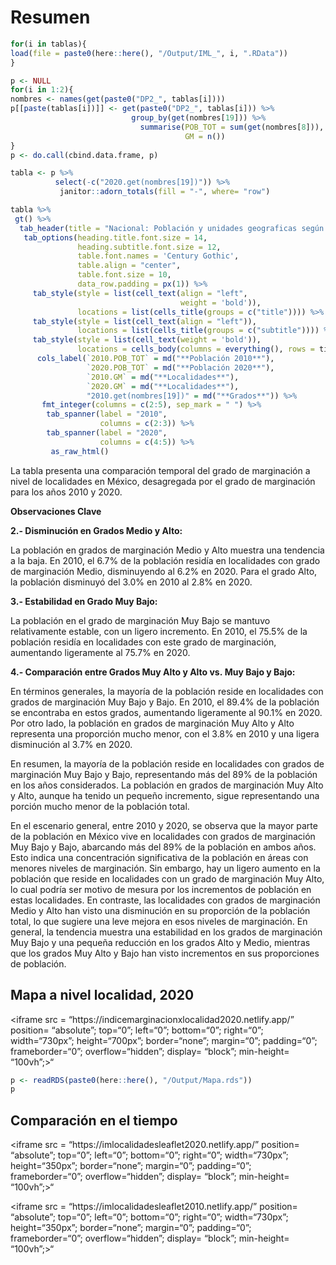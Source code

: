 # Resumen {.unlisted .unnumbered}

```r
for(i in tablas){
load(file = paste0(here::here(), "/Output/IML_", i, ".RData"))
}

p <- NULL
for(i in 1:2){
nombres <- names(get(paste0("DP2_", tablas[i])))
p[[paste(tablas[i])]] <- get(paste0("DP2_", tablas[i])) %>%
                           group_by(get(nombres[19])) %>%
                             summarise(POB_TOT = sum(get(nombres[8])),
                                       GM = n())
}
p <- do.call(cbind.data.frame, p)

tabla <- p %>%
          select(-c("2020.get(nombres[19])")) %>%
           janitor::adorn_totals(fill = "-", where= "row")

tabla %>% 
 gt() %>%
  tab_header(title = "Nacional: Población y unidades geograficas según el índice de marginación, 2010-2020") %>%
   tab_options(heading.title.font.size = 14, 
               heading.subtitle.font.size = 12,
               table.font.names = 'Century Gothic',
               table.align = "center",
               table.font.size = 10,
               data_row.padding = px(1)) %>%
     tab_style(style = list(cell_text(align = "left",
                                      weight = 'bold')),
               locations = list(cells_title(groups = c("title")))) %>%
     tab_style(style = list(cell_text(align = "left")),
               locations = list(cells_title(groups = c("subtitle")))) %>%
     tab_style(style = list(cell_text(weight = 'bold')),
               locations = cells_body(columns = everything(), rows = tidyselect::last_col())) %>%
      cols_label(`2010.POB_TOT` = md("**Población 2010**"),
                 `2020.POB_TOT` = md("**Población 2020**"),
                 `2010.GM` = md("**Localidades**"),
                 `2020.GM` = md("**Localidades**"),
                 "2010.get(nombres[19])" = md("**Grados**")) %>%
       fmt_integer(columns = c(2:5), sep_mark = " ") %>%
        tab_spanner(label = "2010",
                    columns = c(2:3)) %>%
        tab_spanner(label = "2020",
                    columns = c(4:5)) %>%
         as_raw_html() 
```

La tabla presenta una comparación temporal del grado de marginación a nivel de localidades en México, desagregada por el grado de marginación para los años 2010 y 2020.

**Observaciones Clave**

**2.- Disminución en Grados Medio y Alto:** 

La población en grados de marginación Medio y Alto muestra una tendencia a la baja. En 2010, el 6.7% de la población residía en localidades con grado de marginación Medio, disminuyendo al 6.2% en 2020. Para el grado Alto, la población disminuyó del 3.0% en 2010 al 2.8% en 2020.

**3.- Estabilidad en Grado Muy Bajo:** 

La población en el grado de marginación Muy Bajo se mantuvo relativamente estable, con un ligero incremento. En 2010, el 75.5% de la población residía en localidades con este grado de marginación, aumentando ligeramente al 75.7% en 2020.

**4.- Comparación entre Grados Muy Alto y Alto vs. Muy Bajo y Bajo:** 

En términos generales, la mayoría de la población reside en localidades con grados de marginación Muy Bajo y Bajo. En 2010, el 89.4% de la población se encontraba en estos grados, aumentando ligeramente al 90.1% en 2020. Por otro lado, la población en grados de marginación Muy Alto y Alto representa una proporción mucho menor, con el 3.8% en 2010 y una ligera disminución al 3.7% en 2020.

En resumen, la mayoría de la población reside en localidades con grados de marginación Muy Bajo y Bajo, representando más del 89% de la población en los años considerados. La población en grados de marginación Muy Alto y Alto, aunque ha tenido un pequeño incremento, sigue representando una porción mucho menor de la población total.

En el escenario general, entre 2010 y 2020, se observa que la mayor parte de la población en México vive en localidades con grados de marginación Muy Bajo y Bajo, abarcando más del 89% de la población en ambos años. Esto indica una concentración significativa de la población en áreas con menores niveles de marginación. Sin embargo, hay un ligero aumento en la población que reside en localidades con un grado de marginación Muy Alto, lo cual podría ser motivo de mesura por los incrementos de población en estas localidades. En contraste, las localidades con grados de marginación Medio y Alto han visto una disminución en su proporción de la población total, lo que sugiere una leve mejora en esos niveles de marginación. En general, la tendencia muestra una estabilidad en los grados de marginación Muy Bajo y una pequeña reducción en los grados Alto y Medio, mientras que los grados Muy Alto y Bajo han visto incrementos en sus proporciones de población.

## Mapa a nivel localidad, 2020 {.unnumbered}

<!--html_preserve-->
<iframe src = "https://indicemarginacionxlocalidad2020.netlify.app/" position= "absolute"; top="0"; left="0"; bottom="0"; right="0"; width="730px"; height="700px"; border="none"; margin="0"; padding="0";  frameborder="0"; overflow="hidden"; display= "block";  min-height= "100vh";>"</iframe>
<!--/html_preserve-->

```r
p <- readRDS(paste0(here::here(), "/Output/Mapa.rds"))
p
```

## Comparación en el tiempo {.unnumbered}


<!--html_preserve-->
<iframe src = "https://imlocalidadesleaflet2020.netlify.app/" position= "absolute"; top="0"; left="0"; bottom="0"; right="0"; width="730px"; height="350px"; border="none"; margin="0"; padding="0";  frameborder="0"; overflow="hidden"; display= "block";  min-height= "100vh";>"</iframe>
<!--/html_preserve-->

<!--html_preserve-->
<iframe src = "https://imlocalidadesleaflet2010.netlify.app/" position= "absolute"; top="0"; left="0"; bottom="0"; right="0"; width="730px"; height="350px"; border="none"; margin="0"; padding="0";  frameborder="0"; overflow="hidden"; display= "block";  min-height= "100vh";>"</iframe>
<!--/html_preserve-->
